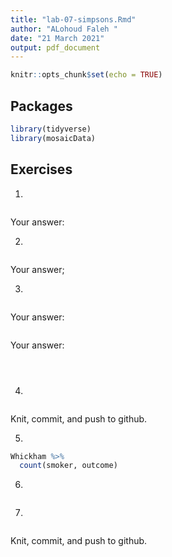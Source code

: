 ```yaml
---
title: "lab-07-simpsons.Rmd"
author: "ALohoud Faleh "
date: "21 March 2021"
output: pdf_document
---
```


```r
knitr::opts_chunk$set(echo = TRUE)
```

## Packages

```r
library(tidyverse) 
library(mosaicData)
```


## Exercises


1.  
```r

```
    
Your answer:

2.  
```r

```

Your answer;

3.  

```r

```

Your answer:  

```r

```

Your answer: 

```r

```


```r

```

```r

```


4. 

```r

```

Knit, commit, and push to github.

5. 

```r
Whickham %>%
  count(smoker, outcome)
```

6.

```r

```

7. 

```r

```

Knit, commit, and push to github.